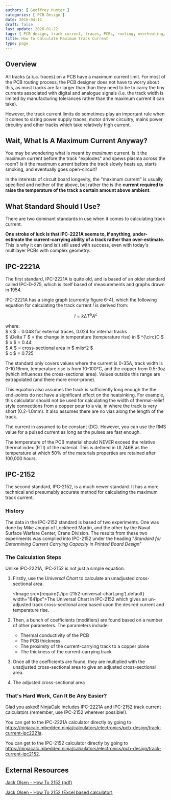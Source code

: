 ```yaml
---
authors: [ Geoffrey Hunter ]
categories: [ PCB Design ]
date: 2016-04-11
draft: false
last_update: 2020-01-22
tags: [ PCB design, track current, traces, PCBs, routing, overheating, thermal, IPC-2221A, IPC-2152 ]
title: How To Calculate Maximum Track Current
type: page
---
```


## Overview

All tracks (a.k.a. traces) on a PCB have a maximum current limit. For most of the PCB routing process, the PCB designer does not have to worry about this, as most tracks are far larger than than they need to be to carry the tiny currents associated with digital and analogue signals (i.e. the track width is limited by manufacturing tolerances rather than the maximum current it can take).

However, the track current limits do sometimes play an important rule when it comes to sizing power supply traces, motor driver circuitry, mains power circuitry and other tracks which take relatively high current.

## Wait, What Is A Maximum Current Anyway?

You may be wondering what is meant by _maximum_ current. Is it the maximum current before the track "explodes" and spews plasma across the room? Is it the maximum current before the track slowly heats up, starts smoking, and eventually goes open-circuit?

In the interests of circuit board longevity, the "maximum current" is usually specified and neither of the above, but rather the is the **current required to raise the temperature of the track a certain amount above ambient**.

## What Standard Should I Use?

There are two dominant standards in use when it comes to calculating track current.

**One stroke of luck is that IPC-2221A seems to, if anything, under-estimate the current-carrying ability of a track rather than over-estimate.** This is why it can (and is!) still used with success, even with today's multilayer PCBs with complex geometry.

## IPC-2221A

The first standard, IPC-2221A is quite old, and is based of an older standard called IPC-D-275, which is itself based of measurements and graphs drawn in 1954.

IPC-2221A has a single graph (currently figure 6-4), which the following equation for calculating the track current $I$ is derived from:

$$ I = k\Delta T^b A^c $$

<p className="centered">    where:<br/>
    $ k $ = 0.048 for external traces, 0.024 for internal tracks<br/>
    $ \Delta T $ = the change in temperature (temperature rise) in $ ^{\circ}C $<br/>
    $ b $ = 0.44<br/>
    $ A $ = cross-sectional area in $ mils^2 $<br/>
    $ c $ = 0.725<br/></p>

The standard only covers values where the current is 0-35A, track width is 0-10.16mm, temperature rise is from 10-100°C, and the copper from 0.5-3oz (which influences the cross-sectional area). Values outside this range are extrapolated (and there more error-prone).

This equation also assumes the track is sufficiently long enough the the end-points do not have a significant effect on the heatsinking. For example, this calculator should not be used for calculating the width of thermal-relief style connections from a copper pour to a via, in where the track is very short (0.2-1.0mm). It also assumes there are no vias along the length of the track.

The current in assumed to be constant (DC). However, you can use the RMS value for a pulsed current as long as the pulses are fast enough.

The temperature of the PCB material should NEVER exceed the relative thermal index (RTI) of the material. This is defined in UL746B as the temperature at which 50% of the materials properties are retained after 100,000 hours.

## IPC-2152

The second standard, IPC-2152, is a much newer standard. It has a more technical and presumably accurate method for calculating the maximum track current.

### History

The data in the IPC-2152 standard is based of two experiments. One was done by Mike Jouppi of Lockheed Martin, and the other by the Naval Surface Warfare Center, Crane Division. The results from these two experiments was compiled into IPC-2152 under the heading "_Standard for Determining Current Carrying Capacity in Printed Board Design_"

### The Calculation Steps

Unlike IPC-2221A, IPC-2152 is not just a simple equation.


1. Firstly, use the _Universal Chart_ to calculate an unadjusted cross-sectional area.  

    <Image src={require('./ipc-2152-universal-chart.png').default} width="641px">The Universal Chart in IPC-2152 which gives an un-adjusted track cross-sectional area based upon the desired current and temperature rise.</Image>  

2. Then, a bunch of coefficients (modifiers) are found based on a number of other parameters. The parameters include:  

    - Thermal conductivity of the PCB  
    - The PCB thickness  
    - The proximity of the current-carrying track to a copper plane  
    - The thickness of the current-carrying track  

3. Once all the coefficients are found, they are multiplied with the unadjusted cross-sectional area to give an adjusted cross-sectional area.  

4. The adjusted cross-sectional area

### That's Hard Work, Can It Be Any Easier?

Glad you asked! NinjaCalc includes IPC-2221A and IPC-2152 track current calculators (remember, use IPC-2152 wherever possible!).

You can get to the IPC-2221A calculator directly by going to https://ninjacalc.mbedded.ninja/calculators/electronics/pcb-design/track-current-ipc2221a.

You can get to the IPC-2152 calculator directly by going to https://ninjacalc.mbedded.ninja/calculators/electronics/pcb-design/track-current-ipc2152.

## External Resources

[Jack Olsen - How To 2152 (pdf)](./JackOlson-HowTo2152.pdf)

[Jack Olsen - How To 2152 (Excel based calculator)](./JackOlson-HowTo2152.xls)
